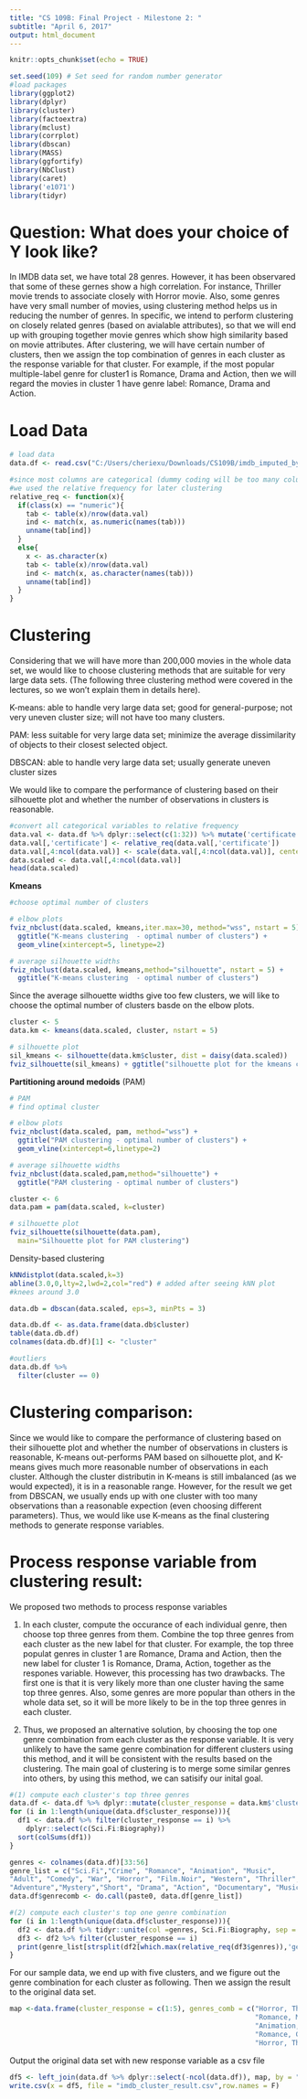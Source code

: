 ```yaml
---
title: "CS 109B: Final Project - Milestone 2: "
subtitle: "April 6, 2017"
output: html_document
---
```


```r
knitr::opts_chunk$set(echo = TRUE)

set.seed(109) # Set seed for random number generator
#load packages
library(ggplot2)
library(dplyr)
library(cluster)
library(factoextra)
library(mclust)
library(corrplot)
library(dbscan)
library(MASS)
library(ggfortify)
library(NbClust)
library(caret)
library('e1071')
library(tidyr)
```

# Question: What does your choice of Y look like?

In IMDB data set, we have total 28 genres. However, it has been observared that some of these gernes show a high correlation. For instance, Thriller movie trends to associate closely with Horror movie. Also, some genres have very small number of movies, using clustering method helps us in reducing the number of genres. In specific, we intend to perform clustering on closely related genres (based on avialable attributes), so that we will end up with grouping together movie genres which show high similarity based on movie attributes. After clustering, we will have certain number of clusters, then we assign the top combination of genres in each cluster as the response variable for that cluster. For example, if the most popular multiple-label genre for cluster1 is Romance, Drama and Action, then we will regard the movies in cluster 1 have genre label: Romance, Drama and Action.  

# Load Data

```r
# load data
data.df <- read.csv("C:/Users/cheriexu/Downloads/CS109B/imdb_imputed_byRF_for_cluster_with_response.csv")

#since most columns are categorical (dummy coding will be too many columns), 
#we used the relative frequency for later clustering
relative_req <- function(x){
  if(class(x) == "numeric"){
    tab <- table(x)/nrow(data.val)
    ind <- match(x, as.numeric(names(tab)))
    unname(tab[ind])
  }
  else{
    x <- as.character(x)
    tab <- table(x)/nrow(data.val)
    ind <- match(x, as.character(names(tab)))
    unname(tab[ind])
  }
}
```

# Clustering

Considering that we will have more than 200,000 movies in the whole data set, we would like to choose clustering methods that are suitable for very large data sets. (The following three clustering method were covered in the lectures, so we won't explain them in details here).

K-means: able to handle very large data set; good for general-purpose; not very uneven cluster size; will not have too many clusters.

PAM: less suitable for very large data set; minimize the average dissimilarity of objects to their closest selected object.

DBSCAN: able to handle very large data set; usually generate uneven cluster sizes

We would like to compare the performance of clustering based on their silhouette plot and whether the number of observations in clusters is reasonable. 

```r
#convert all categorical variables to relative frequency
data.val <- data.df %>% dplyr::select(c(1:32)) %>% mutate('certificate' = ifelse(certificates_R == 1, "R", ifelse(certificates_PG == 1, "PG","None")))
data.val[,'certificate'] <- relative_req(data.val[,'certificate'])
data.val[,4:ncol(data.val)] <- scale(data.val[,4:ncol(data.val)], center = F)
data.scaled <- data.val[,4:ncol(data.val)]
head(data.scaled)
```

**Kmeans** 
```r
#choose optimal number of clusters

# elbow plots
fviz_nbclust(data.scaled, kmeans,iter.max=30, method="wss", nstart = 5) + 
  ggtitle("K-means clustering  - optimal number of clusters") +
  geom_vline(xintercept=5, linetype=2)

# average silhouette widths
fviz_nbclust(data.scaled, kmeans,method="silhouette", nstart = 5) +
  ggtitle("K-means clustering  - optimal number of clusters") 

``` 

Since the average silhouette widths give too few clusters, we will like to choose the optimal number of clusters basde on the elbow plots.

```r
cluster <- 5
data.km <- kmeans(data.scaled, cluster, nstart = 5)

```

```r
# silhouette plot
sil_kmeans <- silhouette(data.km$cluster, dist = daisy(data.scaled))
fviz_silhouette(sil_kmeans) + ggtitle("silhouette plot for the kmeans clustering")

```


 **Partitioning around medoids** (PAM) 

```r
# PAM
# find optimal cluster

# elbow plots
fviz_nbclust(data.scaled, pam, method="wss") + 
  ggtitle("PAM clustering - optimal number of clusters") +
  geom_vline(xintercept=6,linetype=2)

# average silhouette widths
fviz_nbclust(data.scaled,pam,method="silhouette") +
  ggtitle("PAM clustering - optimal number of clusters") 

```

```r
cluster <- 6
data.pam = pam(data.scaled, k=cluster)

```

```r
# silhouette plot
fviz_silhouette(silhouette(data.pam), 
  main="Silhouette plot for PAM clustering")

```


 Density-based clustering

```r
kNNdistplot(data.scaled,k=3)
abline(3.0,0,lty=2,lwd=2,col="red") # added after seeing kNN plot
#knees around 3.0

data.db = dbscan(data.scaled, eps=3, minPts = 3)

data.db.df <- as.data.frame(data.db$cluster)
table(data.db.df)
colnames(data.db.df)[1] <- "cluster"

#outliers
data.db.df %>%
  filter(cluster == 0)
```


# Clustering comparison:

Since we would like to compare the performance of clustering based on their silhouette plot and whether the number of observations in clusters is reasonable, K-means out-performs PAM based on silhouette plot, and K-means gives much more reasonable number of observations in each cluster. Although the cluster distributin in K-means is still imbalanced (as we would expected), it is in a reasonable range. However, for the result we get from DBSCAN, we usually ends up with one cluster with too many observations than a reasonable expection (even choosing different parameters). Thus, we would like use K-means as the final clustering methods to generate response variables.


# Process response variable from clustering result:

We proposed two methods to process response variables

(1) In each cluster, compute the occurance of each individual genre, then choose top three genres from them. Combine the top three genres from each cluster as the new label for that cluster. For example, the top three populat genres in cluster 1 are Romance, Drama and Action, then the new label for cluster 1 is Romance, Drama, Action, together as the respones variable. However, this processing has two drawbacks. The first one is that it is very likely more than one cluster having the same top three genres. Also, some genres are more popular than others in the whole data set, so it will be more likely to be in the top three genres in each cluster.

(2) Thus, we proposed an alternative solution, by choosing the top one genre combination from each cluster as the response variable. It is very unlikely to have the same genre combination for different clusters using this method, and it will be consistent with the results based on the clustering. The main goal of clustering is to merge some similar genres into others, by using this method, we can satisify our inital goal. 

```r
#(1) compute each cluster's top three genres 
data.df <- data.df %>% dplyr::mutate(cluster_response = data.km$'cluster')
for (i in 1:length(unique(data.df$cluster_response))){
  df1 <- data.df %>% filter(cluster_response == i) %>% 
    dplyr::select(c(Sci.Fi:Biography))
  sort(colSums(df1))
}

genres <- colnames(data.df)[33:56]
genre_list = c("Sci.Fi","Crime", "Romance", "Animation", "Music",
"Adult", "Comedy", "War", "Horror", "Film.Noir", "Western", "Thriller",
"Adventure","Mystery","Short", "Drama", "Action", "Documentary", "Musical","History","Family","Fantasy","Sport","Biography")
data.df$genrecomb <- do.call(paste0, data.df[genre_list])

#(2) compute each cluster's top one genre combination
for (i in 1:length(unique(data.df$cluster_response))){
  df2 <- data.df %>% tidyr::unite(col =genres, Sci.Fi:Biography, sep = ",")
  df3 <- df2 %>% filter(cluster_response == i)
  print(genre_list[strsplit(df2[which.max(relative_req(df3$genres)),'genres'],",")[[1]]=="1"])
}

```

For our sample data, we end up with five clusters, and we figure out the genre combination for each cluster as following. Then we assign the result to the original data set.

```r
map <-data.frame(cluster_response = c(1:5), genres_comb = c("Horror, Thriller, Drama",
                                                            "Romance, Music, Drama",
                                                            "Animation, Comedy, Adventure, Family, Fantasy",
                                                            "Romance, Comedy, Fantasy",
                                                            "Horror, Thriller, Action"))
```

Output the original data set with new response variable as a csv file
```r
df5 <- left_join(data.df %>% dplyr::select(-ncol(data.df)), map, by = "cluster_response" )
write.csv(x = df5, file = "imdb_cluster_result.csv",row.names = F)
```

